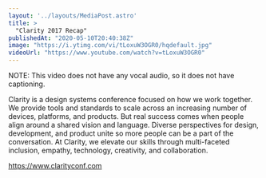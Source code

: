 ```yaml
---
layout: '../layouts/MediaPost.astro'
title: >
  "Clarity 2017 Recap"
publishedAt: "2020-05-10T20:40:38Z"
image: "https://i.ytimg.com/vi/tLoxuW3OGR0/hqdefault.jpg"
videoUrl: "https://www.youtube.com/watch?v=tLoxuW3OGR0"
---
```

NOTE: This video does not have any vocal audio, so it does not have captioning.

Clarity is a design systems conference focused on how we work together. We provide tools and standards to scale across an increasing number of devices, platforms, and products. But real success comes when people align around a shared vision and language. Diverse perspectives for design, development, and product unite so more people can be a part of the conversation. At Clarity, we elevate our skills through multi-faceted inclusion, empathy, technology, creativity, and collaboration.

https://www.clarityconf.com

